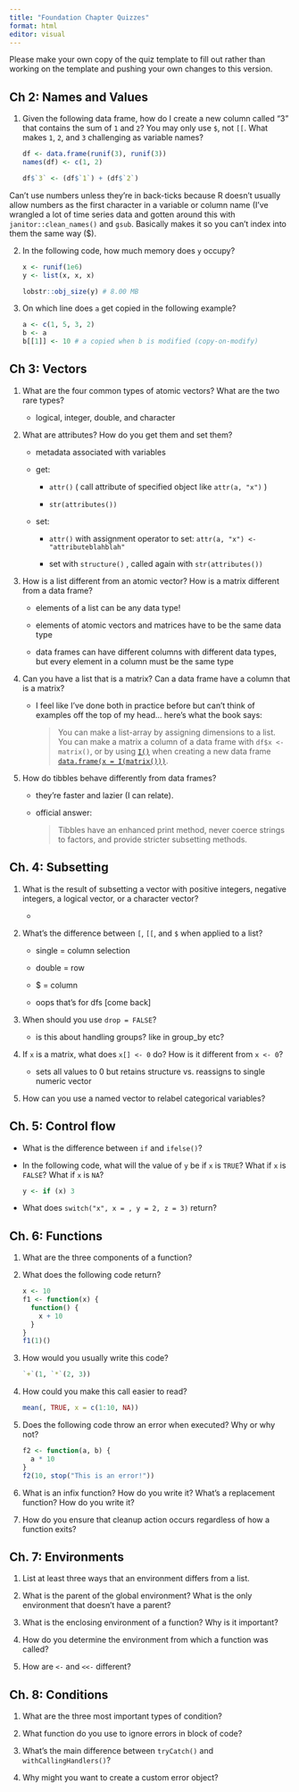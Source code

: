 ```yaml
---
title: "Foundation Chapter Quizzes"
format: html
editor: visual
---
```


Please make your own copy of the quiz template to fill out rather than working on the template and pushing your own changes to this version.

## Ch 2: Names and Values

1.  Given the following data frame, how do I create a new column called "3" that contains the sum of `1` and `2`? You may only use `$`, not `[[`. What makes `1`, `2`, and `3` challenging as variable names?

    ```r
    df <- data.frame(runif(3), runif(3))
    names(df) <- c(1, 2)

    df$`3` <- (df$`1`) + (df$`2`)
    ```

Can't use numbers unless they're in back-ticks because R doesn't usually allow numbers as the first character in a variable or column name (I've wrangled a lot of time series data and gotten around this with `janitor::clean_names()` and `gsub`. Basically makes it so you can't index into them the same way (\$).

2.  In the following code, how much memory does `y` occupy?

    ```r
    x <- runif(1e6)
    y <- list(x, x, x)

    lobstr::obj_size(y) # 8.00 MB
    ```

3.  On which line does `a` get copied in the following example?

    ```r
    a <- c(1, 5, 3, 2)
    b <- a 
    b[[1]] <- 10 # a copied when b is modified (copy-on-modify)
    ```

## Ch 3: Vectors

1.  What are the four common types of atomic vectors? What are the two rare types?

    -   logical, integer, double, and character

2.  What are attributes? How do you get them and set them?

    -   metadata associated with variables

    -   get:

        -   `attr()` ( call attribute of specified object like `attr(a, "x")` )

        -   `str(attributes())`

    -   set:

        -   `attr()` with assignment operator to set: `attr(a, "x") <- "attributeblahblah"`

        -   set with `structure()` , called again with `str(attributes())`

3.  How is a list different from an atomic vector? How is a matrix different from a data frame?

    -   elements of a list can be any data type!

    -   elements of atomic vectors and matrices have to be the same data type

    -   data frames can have different columns with different data types, but every element in a column must be the same type

4.  Can you have a list that is a matrix? Can a data frame have a column that is a matrix?

    -   I feel like I've done both in practice before but can't think of examples off the top of my head... here's what the book says:

        > You can make a list-array by assigning dimensions to a list. You can make a matrix a column of a data frame with `df$x <- matrix()`, or by using [`I()`](https://rdrr.io/r/base/AsIs.html) when creating a new data frame [`data.frame(x = I(matrix()))`](https://rdrr.io/r/base/data.frame.html).

5.  How do tibbles behave differently from data frames?

    -   they're faster and lazier (I can relate).

    -   official answer:

        > Tibbles have an enhanced print method, never coerce strings to factors, and provide stricter subsetting methods.

## Ch. 4: Subsetting

1.  What is the result of subsetting a vector with positive integers, negative integers, a logical vector, or a character vector?

    -   

2.  What's the difference between `[`, `[[`, and `$` when applied to a list?

    -   single = column selection

    -   double = row

    -   \$ = column

    -   oops that's for dfs \[come back\]

3.  When should you use `drop = FALSE`?

    -   is this about handling groups? like in group_by etc?

4.  If `x` is a matrix, what does `x[] <- 0` do? How is it different from `x <- 0`?

    -   sets all values to 0 but retains structure vs. reassigns to single numeric vector

5.  How can you use a named vector to relabel categorical variables?

## Ch. 5: Control flow

-   What is the difference between `if` and `ifelse()`?

-   In the following code, what will the value of `y` be if `x` is `TRUE`? What if `x` is `FALSE`? What if `x` is `NA`?

    ```r
    y <- if (x) 3
    ```

-   What does `switch("x", x = , y = 2, z = 3)` return?

## Ch. 6: Functions

1.  What are the three components of a function?

2.  What does the following code return?

    ```r
    x <- 10
    f1 <- function(x) {
      function() {
        x + 10
      }
    }
    f1(1)()
    ```

3.  How would you usually write this code?

    ```r
    `+`(1, `*`(2, 3))
    ```

4.  How could you make this call easier to read?

    ```r
    mean(, TRUE, x = c(1:10, NA))
    ```

5.  Does the following code throw an error when executed? Why or why not?

    ```r
    f2 <- function(a, b) {
      a * 10
    }
    f2(10, stop("This is an error!"))
    ```

6.  What is an infix function? How do you write it? What's a replacement function? How do you write it?

7.  How do you ensure that cleanup action occurs regardless of how a function exits?

## Ch. 7: Environments

1.  List at least three ways that an environment differs from a list.

2.  What is the parent of the global environment? What is the only environment that doesn't have a parent?

3.  What is the enclosing environment of a function? Why is it important?

4.  How do you determine the environment from which a function was called?

5.  How are `<-` and `<<-` different?

## Ch. 8: Conditions

1.  What are the three most important types of condition?

2.  What function do you use to ignore errors in block of code?

3.  What's the main difference between `tryCatch()` and `withCallingHandlers()`?

4.  Why might you want to create a custom error object?
